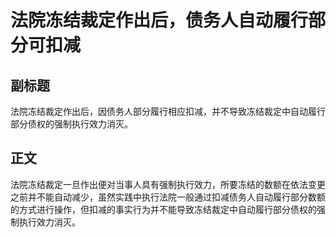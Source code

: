 # 法院冻结裁定作出后，债务人自动履行部分可扣减
## 副标题
法院冻结裁定作出后，因债务人部分履行相应扣减，并不导致冻结裁定中自动履行部分债权的强制执行效力消灭。
## 正文
法院冻结裁定一旦作出便对当事人具有强制执行效力，所要冻结的数额在依法变更之前并不能自动减少，虽然实践中执行法院一般通过扣减债务人自动履行部分数额的方式进行操作，但扣减的事实行为并不能导致冻结裁定中自动履行部分债权的强制执行效力消灭。